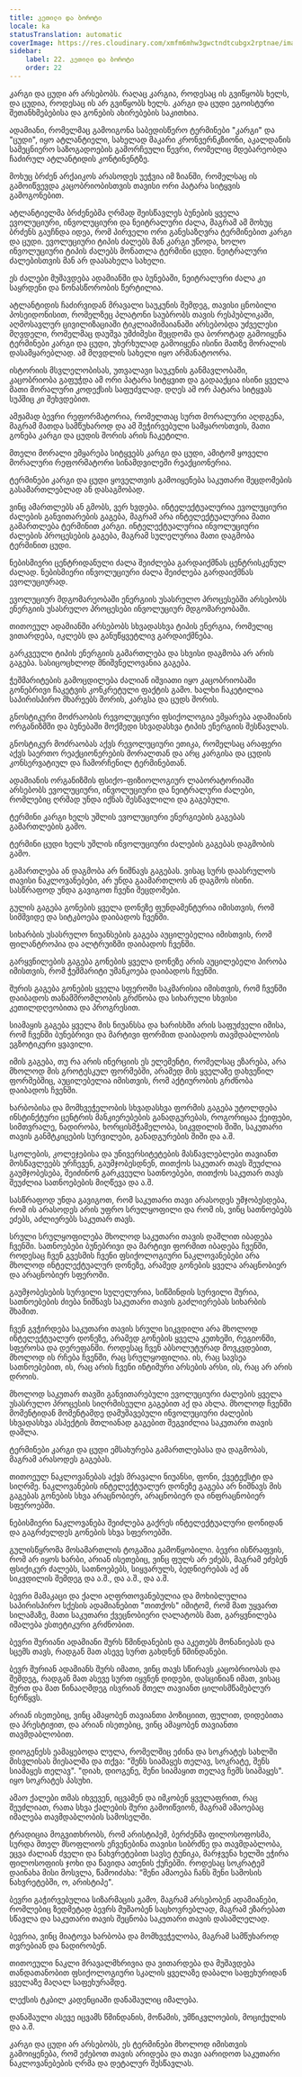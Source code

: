 ```yaml
---
title: კეთილი და ბოროტი
locale: ka
statusTranslation: automatic
coverImage: https://res.cloudinary.com/xmfm6mhw3gwctndtcubgx2rptnae/image/upload/v1740337243/small_cover_educacion_fundamental_a051170f1c.webp
sidebar:
    label: 22. კეთილი და ბოროტი
    order: 22
---
```

კარგი და ცუდი არ არსებობს. რაღაც კარგია, როდესაც ის გვიწყობს ხელს, და ცუდია, როდესაც ის არ გვიწყობს ხელს. კარგი და ცუდი ეგოისტური შეთანხმებებისა და გონების ახირებების საკითხია.

ადამიანი, რომელმაც გამოიგონა საბედისწერო ტერმინები "კარგი" და "ცუდი", იყო ატლანტიელი, სახელად მაკარი კრონვერნკზიონი, აკალდანის სამეცნიერო საზოგადოების გამორჩეული წევრი, რომელიც მდებარეობდა ჩაძირულ ატლანტიდის კონტინენტზე.

მოხუც ბრძენ არქაიკოს არასოდეს უეჭვია იმ ზიანში, რომელსაც ის გამოიწვევდა კაცობრიობისთვის თავისი ორი პატარა სიტყვის გამოგონებით.

ატლანტიელმა ბრძენებმა ღრმად შეისწავლეს ბუნების ყველა ევოლუციური, ინვოლუციური და ნეიტრალური ძალა, მაგრამ ამ მოხუც ბრძენს გაუჩნდა იდეა, რომ პირველი ორი განესაზღვრა ტერმინებით კარგი და ცუდი. ევოლუციური ტიპის ძალებს მან კარგი უწოდა, ხოლო ინვოლუციური ტიპის ძალებს მონათლა ტერმინი ცუდი. ნეიტრალური ძალებისთვის მან არ დაასახელა სახელი.

ეს ძალები მუშავდება ადამიანში და ბუნებაში, ნეიტრალური ძალა კი საყრდენი და წონასწორობის წერტილია.

ატლანტიდის ჩაძირვიდან მრავალი საუკუნის შემდეგ, თავისი ცნობილი პოსეიდონისით, რომელზეც პლატონი საუბრობს თავის რესპუბლიკაში, აღმოსავლურ ცივილიზაციაში ტიკლიამიშაიანაში არსებობდა უძველესი მღვდელი, რომელმაც დაუშვა უმძიმესი შეცდომა და ბოროტად გამოიყენა ტერმინები კარგი და ცუდი, უხერხულად გამოიყენა ისინი მათზე მორალის დასამყარებლად. ამ მღვდლის სახელი იყო არმანატოორა.

ისტორიის მსვლელობისას, უთვალავი საუკუნის განმავლობაში, კაცობრიობა გაფუჭდა ამ ორი პატარა სიტყვით და გადააქცია ისინი ყველა მათი მორალური კოდექსის საფუძვლად. დღეს ამ ორ პატარა სიტყვას სუპშიც კი შეხვდებით.

ამჟამად ბევრი რეფორმატორია, რომელთაც სურთ მორალური აღდგენა, მაგრამ მათდა სამწუხაროდ და ამ შეჭირვებული სამყაროსთვის, მათი გონება კარგი და ცუდის შორის არის ჩაკეტილი.

მთელი მორალი ემყარება სიტყვებს კარგი და ცუდი, ამიტომ ყოველი მორალური რეფორმატორი სინამდვილეში რეაქციონერია.

ტერმინები კარგი და ცუდი ყოველთვის გამოიყენება საკუთარი შეცდომების გასამართლებლად ან დასაგმობად.

ვინც ამართლებს ან გმობს, ვერ ხვდება. ინტელექტუალურია ევოლუციური ძალების განვითარების გაგება, მაგრამ არა ინტელექტუალურია მათი გამართლება ტერმინით კარგი. ინტელექტუალურია ინვოლუციური ძალების პროცესების გაგება, მაგრამ სულელურია მათი დაგმობა ტერმინით ცუდი.

ნებისმიერი ცენტრიდანული ძალა შეიძლება გარდაიქმნას ცენტრისკენულ ძალად. ნებისმიერი ინვოლუციური ძალა შეიძლება გარდაიქმნას ევოლუციურად.

ევოლუციურ მდგომარეობაში ენერგიის უსასრულო პროცესებში არსებობს ენერგიის უსასრულო პროცესები ინვოლუციურ მდგომარეობაში.

თითოეულ ადამიანში არსებობს სხვადასხვა ტიპის ენერგია, რომელიც ვითარდება, იკლებს და განუწყვეტლივ გარდაიქმნება.

გარკვეული ტიპის ენერგიის გამართლება და სხვისი დაგმობა არ არის გაგება. სასიცოცხლოდ მნიშვნელოვანია გაგება.

ჭეშმარიტების გამოცდილება ძალიან იშვიათი იყო კაცობრიობაში გონებრივი ჩაკეტვის კონკრეტული ფაქტის გამო. ხალხი ჩაკეტილია საპირისპირო მხარეებს შორის, კარგსა და ცუდს შორის.

გნოსტიკური მოძრაობის რევოლუციური ფსიქოლოგია ემყარება ადამიანის ორგანიზმში და ბუნებაში მოქმედი სხვადასხვა ტიპის ენერგიის შესწავლას.

გნოსტიკურ მოძრაობას აქვს რევოლუციური ეთიკა, რომელსაც არაფერი აქვს საერთო რეაქციონერების მორალთან და არც კარგისა და ცუდის კონსერვატიულ და ჩამორჩენილ ტერმინებთან.

ადამიანის ორგანიზმის ფსიქო-ფიზიოლოგიურ ლაბორატორიაში არსებობს ევოლუციური, ინვოლუციური და ნეიტრალური ძალები, რომლებიც ღრმად უნდა იქნას შესწავლილი და გაგებული.

ტერმინი კარგი ხელს უშლის ევოლუციური ენერგიების გაგებას გამართლების გამო.

ტერმინი ცუდი ხელს უშლის ინვოლუციური ძალების გაგებას დაგმობის გამო.

გამართლება ან დაგმობა არ ნიშნავს გაგებას. ვისაც სურს დაასრულოს თავისი ნაკლოვანებები, არ უნდა გაამართლოს ან დაგმოს ისინი. სასწრაფოდ უნდა გავიგოთ ჩვენი შეცდომები.

გულის გაგება გონების ყველა დონეზე ფუნდამენტურია იმისთვის, რომ სიმშვიდე და სიტკბოება დაიბადოს ჩვენში.

სიხარბის უსასრულო ნიუანსების გაგება აუცილებელია იმისთვის, რომ ფილანტროპია და ალტრუიზმი დაიბადოს ჩვენში.

გარყვნილების გაგება გონების ყველა დონეზე არის აუცილებელი პირობა იმისთვის, რომ ჭეშმარიტი უმანკოება დაიბადოს ჩვენში.

შურის გაგება გონების ყველა სფეროში საკმარისია იმისთვის, რომ ჩვენში დაიბადოს თანამშრომლობის გრძნობა და სიხარული სხვისი კეთილდღეობითა და პროგრესით.

სიამაყის გაგება ყველა მის ნიუანსსა და ხარისხში არის საფუძველი იმისა, რომ ჩვენში ბუნებრივი და მარტივი ფორმით დაიბადოს თავმდაბლობის ეგზოტიკური ყვავილი.

იმის გაგება, თუ რა არის ინერციის ეს ელემენტი, რომელსაც ეზარება, არა მხოლოდ მის გროტესკულ ფორმებში, არამედ მის ყველაზე დახვეწილ ფორმებშიც, აუცილებელია იმისთვის, რომ აქტიურობის გრძნობა დაიბადოს ჩვენში.

ხარბობისა და მომხვეჭელობის სხვადასხვა ფორმის გაგება უტოლდება ინსტინქტური ცენტრის მანკიერებების განადგურებას, როგორიცაა ქეიფები, სიმთვრალე, ნადირობა, ხორცისმჭამელობა, სიკვდილის შიში, საკუთარი თავის განმტკიცების სურვილები, განადგურების შიში და ა.შ.

სკოლების, კოლეჯებისა და უნივერსიტეტების მასწავლებლები თავიანთ მოსწავლეებს ურჩევენ, გაუმჯობესდნენ, თითქოს საკუთარ თავს შეუძლია გაუმჯობესება, შეიძინონ გარკვეული სათნოებები, თითქოს საკუთარ თავს შეუძლია სათნოებების მიღწევა და ა.შ.

სასწრაფოდ უნდა გავიგოთ, რომ საკუთარი თავი არასოდეს უმჯობესდება, რომ ის არასოდეს არის უფრო სრულყოფილი და რომ ის, ვინც სათნოებებს ეძებს, აძლიერებს საკუთარ თავს.

სრული სრულყოფილება მხოლოდ საკუთარი თავის დაშლით იბადება ჩვენში. სათნოებები ბუნებრივი და მარტივი ფორმით იბადება ჩვენში, როდესაც ჩვენ გვესმის ჩვენი ფსიქოლოგიური ნაკლოვანებები არა მხოლოდ ინტელექტუალურ დონეზე, არამედ გონების ყველა არაცნობიერ და არაცნობიერ სფეროში.

გაუმჯობესების სურვილი სულელურია, სიწმინდის სურვილი შურია, სათნოებების ძიება ნიშნავს საკუთარი თავის გაძლიერებას სიხარბის შხამით.

ჩვენ გვჭირდება საკუთარი თავის სრული სიკვდილი არა მხოლოდ ინტელექტუალურ დონეზე, არამედ გონების ყველა კუთხეში, რეგიონში, სფეროსა და დერეფანში. როდესაც ჩვენ აბსოლუტურად მოვკვდებით, მხოლოდ ის რჩება ჩვენში, რაც სრულყოფილია. ის, რაც სავსეა სათნოებებით, ის, რაც არის ჩვენი ინტიმური არსების არსი, ის, რაც არ არის დროის.

მხოლოდ საკუთარ თავში განვითარებული ევოლუციური ძალების ყველა უსასრულო პროცესის სიღრმისეული გაგებით აქ და ახლა. მხოლოდ ჩვენში მომენტიდან მომენტამდე დამუშავებული ინვოლუციური ძალების სხვადასხვა ასპექტის მთლიანად გაგებით შეგვიძლია საკუთარი თავის დაშლა.

ტერმინები კარგი და ცუდი ემსახურება გამართლებასა და დაგმობას, მაგრამ არასოდეს გაგებას.

თითოეულ ნაკლოვანებას აქვს მრავალი ნიუანსი, ფონი, ქვეტექსტი და სიღრმე. ნაკლოვანების ინტელექტუალურ დონეზე გაგება არ ნიშნავს მის გაგებას გონების სხვა არაცნობიერ, არაცნობიერ და ინფრაცნობიერ სფეროებში.

ნებისმიერი ნაკლოვანება შეიძლება გაქრეს ინტელექტუალური დონიდან და გაგრძელდეს გონების სხვა სფეროებში.

გულისწყრომა მოსამართლის ტოგაშია გამოწყობილი. ბევრი ისწრაფვის, რომ არ იყოს ხარბი, არიან ისეთებიც, ვინც ფულს არ ეძებს, მაგრამ ეძებენ ფსიქიკურ ძალებს, სათნოებებს, სიყვარულს, ბედნიერებას აქ ან სიკვდილის შემდეგ და ა.შ., და ა.შ., და ა.შ.

ბევრი მამაკაცი და ქალი აღფრთოვანებულია და მოხიბლულია საპირისპირო სქესის ადამიანებით "თითქოს" იმიტომ, რომ მათ უყვართ სილამაზე, მათი საკუთარი ქვეცნობიერი ღალატობს მათ, გარყვნილება იმალება ესთეტიკური გრძნობით.

ბევრი შურიანი ადამიანი შურს წმინდანების და აკეთებს მონანიებას და სცემს თავს, რადგან მათ ასევე სურთ გახდნენ წმინდანები.

ბევრ შურიან ადამიანს შურს იმათი, ვინც თავს სწირავს კაცობრიობას და შემდეგ, რადგან მათ ასევე სურთ იყვნენ დიდები, დასცინიან იმათ, ვისაც შურთ და მათ წინააღმდეგ ისვრიან მთელ თავიანთ ცილისმწამებლურ ნერწყვს.

არიან ისეთებიც, ვინც ამაყობენ თავიანთი პოზიციით, ფულით, დიდებითა და პრესტიჟით, და არიან ისეთებიც, ვინც ამაყობენ თავიანთი თავმდაბლობით.

დიოგენესს ეამაყებოდა ლულა, რომელშიც ეძინა და სოკრატეს სახლში მისვლისას მიესალმა და თქვა: "შენს სიამაყეს თელავ, სოკრატე, შენს სიამაყეს თელავ". "დიახ, დიოგენე, შენი სიამაყით თელავ ჩემს სიამაყეს". იყო სოკრატეს პასუხი.

ამაო ქალები თმას იხვევენ, იცვამენ და იმკობენ ყველაფრით, რაც შეუძლიათ, რათა სხვა ქალების შური გამოიწვიონ, მაგრამ ამაოებაც იმალება თავმდაბლობის სამოსელში.

ტრადიცია მოგვითხრობს, რომ არისტიპემ, ბერძენმა ფილოსოფოსმა, სურდა მთელ მსოფლიოს ეჩვენებინა თავისი სიბრძნე და თავმდაბლობა, ეცვა ძალიან ძველი და ნახვრეტებით სავსე ტუნიკა, მარჯვენა ხელში ეჭირა ფილოსოფიის ჯოხი და წავიდა ათენის ქუჩებში. როდესაც სოკრატემ დაინახა მისი მოსვლა, წამოიძახა: "შენი ამაოება ჩანს შენი სამოსის ნახვრეტებში, ო, არისტიპე".

ბევრი გაჭირვებულია სიზარმაცის გამო, მაგრამ არსებობენ ადამიანები, რომლებიც ზედმეტად ბევრს მუშაობენ საცხოვრებლად, მაგრამ ეზარებათ სწავლა და საკუთარი თავის შეცნობა საკუთარი თავის დასაშლელად.

ბევრია, ვინც მიატოვა ხარბობა და მომხვეჭელობა, მაგრამ სამწუხაროდ თვრებიან და ნადირობენ.

თითოეული ნაკლი მრავალმხრივია და ვითარდება და მუშავდება თანდათანობით ფსიქოლოგიური სკალის ყველაზე დაბალი საფეხურიდან ყველაზე მაღალ საფეხურამდე.

ლექსის ტკბილ კადენციაში დანაშაულიც იმალება.

დანაშაული ასევე იცვამს წმინდანის, მოწამის, უმწიკვლოების, მოციქულის და ა.შ.

კარგი და ცუდი არ არსებობს, ეს ტერმინები მხოლოდ იმისთვის გამოიყენება, რომ ეძებოთ თავის არიდება და თავი აარიდოთ საკუთარი ნაკლოვანებების ღრმა და დეტალურ შესწავლას.

